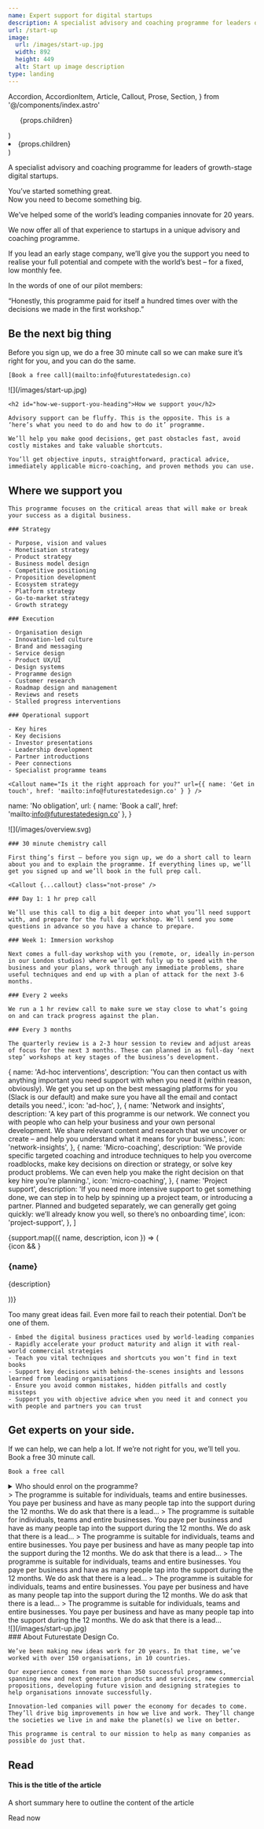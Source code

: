```yaml
---
name: Expert support for digital startups
description: A specialist advisory and coaching programme for leaders of growth-stage digital startups.
url: /start-up
image:
  url: /images/start-up.jpg
  width: 892
  height: 449
  alt: Start up image description
type: landing
---
```


  Accordion,
  AccordionItem,
  Article,
  Callout,
  Prose,
  Section,
} from '@/components/index.astro'

  <div class="not-prose">
    <ul class="flex flex-wrap">
      {props.children}
    </ul>
  </div>
)

  <li class="after:content-['/'] after:mx-1 last-of-type:after:hidden">
    {props.children}
  </li>
)


<Article>
  <Prose>
    <p class="lead">
      A specialist advisory and coaching programme for leaders of growth-stage
      digital startups.
    </p>
    <p class="h3">
      You’ve started something great. <br /> Now you need to become something
      big.
    </p>
    <p class="h3">
      We’ve helped some of the world’s leading companies innovate for 20 years.
    </p>
    <p class="h3">
      We now offer all of that experience to startups in a unique advisory and
      coaching programme.
    </p>
    <p class="h3">
      If you lead an early stage company, we’ll give you the support you need to
      realise your full potential and compete with the world’s best – for a
      fixed, low monthly fee.
    </p>
    <p class="h3">In the words of one of our pilot members:</p>
    <p class="h3">
      “Honestly, this programme paid for itself a hundred times over with the
      decisions we made in the first workshop.”
    </p>
  </Prose>
</Article>

<Section id="be-the-next-big-thing" aria-labelledby="be-the-next-big-thing-heading" class="bg-yellow">
  <Prose>
    <h2 id="be-the-next-big-thing-heading">Be the next big thing</h2>
    <p class="h3">Before you sign up, we do a free 30 minute call so we can make sure it’s right for you, and you can do the same.</p>

    [Book a free call](mailto:info@futurestatedesign.co)

  </Prose>
</Section>

<Section id="how-we-support-you" aria-labelledby="how-we-support-you-heading">
  <Prose>
    ![](/images/start-up.jpg)

    <h2 id="how-we-support-you-heading">How we support you</h2>

    Advisory support can be fluffy. This is the opposite. This is a ‘here’s what you need to do and how to do it’ programme.

    We’ll help you make good decisions, get past obstacles fast, avoid costly mistakes and take valuable shortcuts.

    You’ll get objective inputs, straightforward, practical advice, immediately applicable micro-coaching, and proven methods you can use.

  </Prose>
</Section>

<Section id="where-we-support-you" aria-labelledby="where-we-support-you-heading">
  <Prose>
    <h2 id="where-we-support-you-heading">Where we support you</h2>
    
    This programme focuses on the critical areas that will make or break your success as a digital business.

    ### Strategy

    - Purpose, vision and values
    - Monetisation strategy
    - Product strategy
    - Business model design
    - Competitive positioning
    - Proposition development
    - Ecosystem strategy
    - Platform strategy
    - Go-to-market strategy
    - Growth strategy

    ### Execution

    - Organisation design
    - Innovation-led culture
    - Brand and messaging
    - Service design
    - Product UX/UI
    - Design systems
    - Programme design
    - Customer research
    - Roadmap design and management
    - Reviews and resets
    - Stalled progress interventions

    ### Operational support

    - Key hires
    - Key decisions
    - Investor presentations
    - Leadership development
    - Partner introductions
    - Peer connections
    - Specialist programme teams

    <Callout name="Is it the right approach for you?" url={{ name: 'Get in touch', href: 'mailto:info@futurestatedesign.co' } } />

  </Prose>
</Section>

  name: 'No obligation',
  url: { name: 'Book a call', href: 'mailto:info@futurestatedesign.co' },
}

<Section name="Programme structure" class="bg-qux text-white">
  <Prose>
    ![](/images/overview.svg)

    ### 30 minute chemistry call

    First thing’s first – before you sign up, we do a short call to learn about you and to explain the programme. If everything lines up, we’ll get you signed up and we’ll book in the full prep call.

    <Callout {...callout} class="not-prose" />

    ### Day 1: 1 hr prep call

    We’ll use this call to dig a bit deeper into what you’ll need support with, and prepare for the full day workshop. We’ll send you some questions in advance so you have a chance to prepare.

    ### Week 1: Immersion workshop

    Next comes a full-day workshop with you (remote, or, ideally in-person in our London studios) where we’ll get fully up to speed with the business and your plans, work through any immediate problems, share useful techniques and end up with a plan of attack for the next 3-6 months.

    ### Every 2 weeks

    We run a 1 hr review call to make sure we stay close to what’s going on and can track progress against the plan.

    ### Every 3 months

    The quarterly review is a 2-3 hour session to review and adjust areas of focus for the next 3 months. These can planned in as full-day ‘next step’ workshops at key stages of the business’s development.

  </Prose>
</Section>

  {
    name: 'Ad-hoc interventions',
    description:
      'You can then contact us with anything important you need support with when you need it (within reason, obviously). We get you set up on the best messaging platforms for you (Slack is our default) and make sure you have all the email and contact details you need.',
    icon: 'ad-hoc',
  },
  {
    name: 'Network and insights',
    description:
      'A key part of this programme is our network. We connect you with people who can help your business and your own personal development. We share relevant content and research that we uncover or create – and help you understand what it means for your business.',
    icon: 'network-insights',
  },
  {
    name: 'Micro-coaching',
    description:
      'We provide specific targeted coaching and introduce techniques to help you overcome roadblocks, make key decisions on direction or strategy, or solve key product problems. We can even help you make the right decision on  that key hire you’re planning.',
    icon: 'micro-coaching',
  },
  {
    name: 'Project support',
    description:
      'If you need more intensive support to get something done, we can step in to help by spinning up a project team, or introducing a partner. Planned and budgeted separately, we can generally get going quickly: we’ll already know you well, so there’s no onboarding time',
    icon: 'project-support',
  },
]

<Section name="Support when you need it" class="bg-qux text-white">
  <div class="grid gap-10 md:grid-cols-2">
    {support.map(({ name, description, icon }) => (
      <article>
        {icon && <Icon name={icon} class="text-[100px] mb-3" />}
        <Prose class="prose-p:text-white/50">
          <h3>{name}</h3>
          <p>{description}</p>
        </Prose>
      </article>
    ))}
  </div>
</Section>

<Section name="Why sign up?">
  <Prose>
    <p class="lead">Too many great ideas fail. Even more fail to reach their potential. Don’t be one of them.</p>

    - Embed the digital business practices used by world-leading companies
    - Rapidly accelerate your product maturity and align it with real-world commercial strategies
    - Teach you vital techniques and shortcuts you won’t find in text books
    - Support key decisions with behind-the-scenes insights and lessons learned from leading organisations
    - Ensure you avoid common mistakes, hidden pitfalls and costly missteps
    - Support you with objective advice when you need it and connect you with people and partners you can trust

  </Prose>
</Section>

<Section id="get-experts-on-your-side" aria-labelledby="get-experts-on-your-side-heading" class="bg-yellow">
  <Prose>
    <h2 id="get-experts-on-your-side-heading">Get experts on your side.</h2>
    <p class="h3">If we can help, we can help a lot. If we’re not right for you, we’ll tell you. Book a free 30 minute call.</p>

    Book a free call

  </Prose>
</Section>

<Section name="Any questions?">
  <Prose>
    <details>
      <summary>Who should enrol on the programme?</summary>
      > The programme is suitable for individuals, teams and entire businesses. You paye per business and have as many people tap into the support during the 12 months. We do ask that there is a lead...
    </details>
  </Prose>

  <Accordion data-accordion="collapse">
    <AccordionItem name="Who should enrol on the programme?" id="item-1">
      > The programme is suitable for individuals, teams and entire businesses. You paye per business and have as many people tap into the support during the 12 months. We do ask that there is a lead...
    </AccordionItem>
    <AccordionItem name="How many people can enrol?" id="item-2">
      > The programme is suitable for individuals, teams and entire businesses. You paye per business and have as many people tap into the support during the 12 months. We do ask that there is a lead...
    </AccordionItem>
    <AccordionItem name="What are the programme dates??" id="item-3">
      > The programme is suitable for individuals, teams and entire businesses. You paye per business and have as many people tap into the support during the 12 months. We do ask that there is a lead...
    </AccordionItem>
    <AccordionItem name="How do you track success" id="item-4">
      > The programme is suitable for individuals, teams and entire businesses. You paye per business and have as many people tap into the support during the 12 months. We do ask that there is a lead...
    </AccordionItem>
    <AccordionItem name="Can the programme be customised?" id="item-5">
      > The programme is suitable for individuals, teams and entire businesses. You paye per business and have as many people tap into the support during the 12 months. We do ask that there is a lead...
    </AccordionItem>
    <AccordionItem name="Can we claim back R&D tax credits?" id="item-6">
      > The programme is suitable for individuals, teams and entire businesses. You paye per business and have as many people tap into the support during the 12 months. We do ask that there is a lead...
    </AccordionItem>

  </Accordion>
</Section>

<Section tag="div" padding="py-0">
  ![](/images/start-up.jpg)
</Section>

<Section name="Who we are">
  <Prose>
    ### About Futurestate Design Co.

    We’ve been making new ideas work for 20 years. In that time, we’ve worked with over 150 organisations, in 10 countries.

    Our experience comes from more than 350 successful programmes, spanning new and next generation products and services, new commercial propositions, developing future vision and designing strategies to help organisations innovate successfully.

    Innovation-led companies will power the economy for decades to come. They’ll drive big improvements in how we live and work. They’ll change the societies we live in and make the planet(s) we live on better.

    This programme is central to our mission to help as many companies as possible do just that.

  </Prose>

## Read

#### This is the title of the article

A short summary here to outline the content of the article

Read now

</Section>
